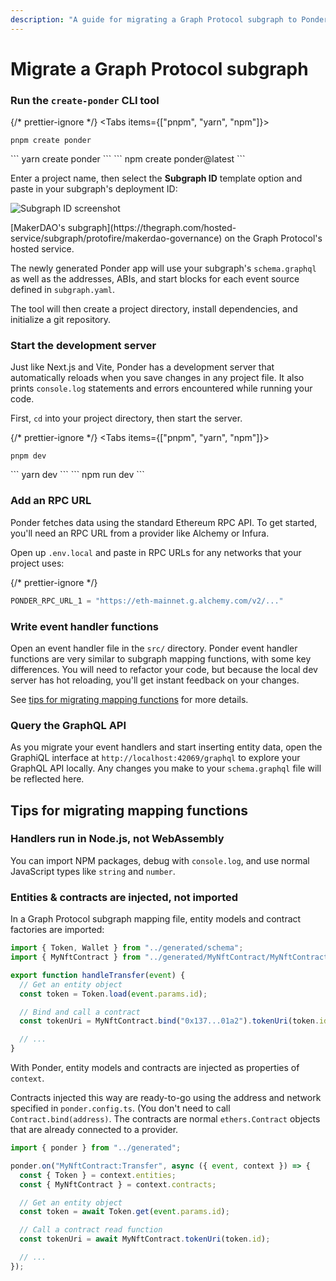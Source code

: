 ```yaml
---
description: "A guide for migrating a Graph Protocol subgraph to Ponder"
---
```



# Migrate a Graph Protocol subgraph

<div className="steps-container">

### Run the `create-ponder` CLI tool

{/* prettier-ignore */}
<Tabs items={["pnpm", "yarn", "npm"]}>
  <Tab>
```
pnpm create ponder
```
</Tab>
  <Tab>
```
yarn create ponder
```
</Tab>
  <Tab>
```
npm create ponder@latest
```
</Tab>
</Tabs>

Enter a project name, then select the **Subgraph ID** template option and paste in your subgraph's deployment ID:

![Subgraph ID screenshot](/subgraph-id.png)

<p className="caption">
  [MakerDAO's
  subgraph](https://thegraph.com/hosted-service/subgraph/protofire/makerdao-governance)
  on the Graph Protocol's hosted service.
</p>

The newly generated Ponder app will use your subgraph's `schema.graphql` as well as the addresses, ABIs, and start blocks for each event source defined in `subgraph.yaml`.

The tool will then create a project directory, install dependencies, and initialize a git repository.

### Start the development server

Just like Next.js and Vite, Ponder has a development server that automatically reloads when you save changes in any project file. It also prints `console.log` statements and errors encountered while running your code.

First, `cd` into your project directory, then start the server.

{/* prettier-ignore */}
<Tabs items={["pnpm", "yarn", "npm"]}>
  <Tab>
```
pnpm dev
```
</Tab>
  <Tab>
```
yarn dev
```
</Tab>
  <Tab>
```
npm run dev
```
</Tab>
</Tabs>

### Add an RPC URL

Ponder fetches data using the standard Ethereum RPC API. To get started, you'll need an RPC URL from a provider like Alchemy or Infura.

Open up `.env.local` and paste in RPC URLs for any networks that your project uses:

{/* prettier-ignore */}
```js filename=".env.local"
PONDER_RPC_URL_1 = "https://eth-mainnet.g.alchemy.com/v2/..."
```

### Write event handler functions

Open an event handler file in the `src/` directory. Ponder event handler functions are very similar to subgraph mapping functions, with some key differences. You will need to refactor your code, but because the local dev server has hot reloading, you'll get instant feedback on your changes.

See [tips for migrating mapping functions](/getting-started/migrate-subgraph#tips-for-migrating-mapping-functions) for more details.

### Query the GraphQL API

As you migrate your event handlers and start inserting entity data, open the GraphiQL interface at `http://localhost:42069/graphql` to explore your GraphQL API locally. Any changes you make to your `schema.graphql` file will be reflected here.

</div>

## Tips for migrating mapping functions

### Handlers run in Node.js, not WebAssembly

You can import NPM packages, debug with `console.log`, and use normal JavaScript types like `string` and `number`.

### Entities & contracts are injected, not imported

In a Graph Protocol subgraph mapping file, entity models and contract factories are imported:

```ts filename="mapping.ts (Graph Protocol)"
import { Token, Wallet } from "../generated/schema";
import { MyNftContract } from "../generated/MyNftContract/MyNftContract";

export function handleTransfer(event) {
  // Get an entity object
  const token = Token.load(event.params.id);

  // Bind and call a contract
  const tokenUri = MyNftContract.bind("0x137...01a2").tokenUri(token.id);

  // ...
}
```

With Ponder, entity models and contracts are injected as properties of `context`.

Contracts injected this way are ready-to-go using the address and network specified in `ponder.config.ts`. (You don't need to call `Contract.bind(address)`. The contracts are normal `ethers.Contract` objects that are already connected to a provider.

```ts filename="src/MyNftContract.ts"
import { ponder } from "../generated";

ponder.on("MyNftContract:Transfer", async ({ event, context }) => {
  const { Token } = context.entities;
  const { MyNftContract } = context.contracts;

  // Get an entity object
  const token = await Token.get(event.params.id);

  // Call a contract read function
  const tokenUri = await MyNftContract.tokenUri(token.id);

  // ...
});
```
